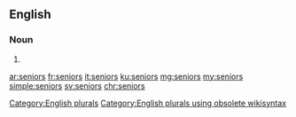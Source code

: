 ==English==

===Noun===
{{head|en}}

# {{plural of|senior}}

[[Category:English plurals]][[Category:English plurals using obsolete wikisyntax]]

[[ar:seniors]]
[[fr:seniors]]
[[it:seniors]]
[[ku:seniors]]
[[mg:seniors]]
[[my:seniors]]
[[simple:seniors]]
[[sv:seniors]]
[[chr:seniors]]